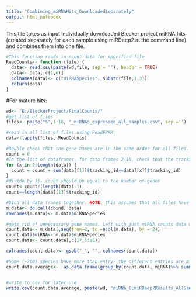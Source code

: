 ```yaml
---
title: "Combining_miRNAHits_DownloadedSeparately"
output: html_notebook
---
```


This file takes as input individually downloaded Blocker project miRNA hits (created separately for each sample using miRDeep2 at the command line) and combines them into one file.



```r
#This function reads in count data for specified file
ReadCounts<- function (file) {
  data<- read.csv(paste(wd,file, sep = ''), header = TRUE)
  data<- data[,c(1,6)]
  colnames(data)<- c("miRNASpecies", substr(file,1,3))
  return(data)
}

```

#For mature hits:
```r
wd<- "E:/BlockerProject/FinalCounts/"
#get list of files
files<- paste("S",1:16, "_miRNAs_expressed_all_samples.csv", sep ='')

#read in all list of files using ReadFPKM
data<-lapply(files, ReadCounts)

#Double check that the gene names are in the same order for all files. The cbind in the next portion assumes that they are!
count = 0
#In the list of dataframes, for data frames 2-16, check that the tracking_id (gene name) matches the tracking_id in the first data frame. 
for (x in 2:length(data)) {
  count = count + sum(data[[1]]$tracking_id==data[[x]]$tracking_id)
}
#divide by 15- count should be equal to the number of genes
count<-count/(length(data)-1) 
count==length(data[[1]]$tracking_id)

#bind all data frames together. NOTE: this assumes that all files have the same genes in the same order! Run the code in the previous section to double check this. Should not normally be an issue.
m.data<- do.call(cbind, data)
rownames(m.data)<- m.data$miRNASpecies

#gets rid of unnecessary gene names. Left with just miRNA counts data with miRNA names as row name
count.data<- m.data[,seq(from=2, to =ncol(m.data), by = 2)]
count.data$miRNA<- m.data$miRNASpecies
count.data<- count.data[,c(17,1:16)]

colnames(count.data)<- gsub("_", "", colnames(count.data))

#Some (~200) species have more than entry- the different entries are miRDeep2 trying to distinguish to what extent each precurosor is contributing to the mature miRNA. Recommended way of dealing with this is to average the values when there are multiple counts. Doing that below.
count.data.average<-  as.data.frame(group_by(count.data, miRNA)%>% summarise_at(1:16, mean))


#write to csv for later use
write.csv(count.data.average, paste(wd, "miRNA_CLmiRDeep2Results_AllSamples_DefaultmiRDeep2Settings.csv", sep =""))
```

